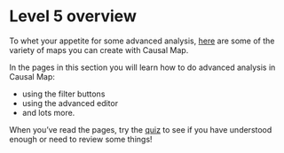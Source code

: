 #  Level 5 overview{#xlevel5}

To whet your appetite for some advanced analysis, [here](https://causalmap.app/gallery) are some of the variety of maps you can create with Causal Map.



In the pages in this section you will learn how to do advanced analysis in Causal Map: 

- using the filter buttons 
- using the advanced editor
- and lots more.

When you've read the pages, try the [quiz](https://causalmap.shinyapps.io/quizzes/#section-xlevel5) to see if you have understood enough or need to review some things! 

